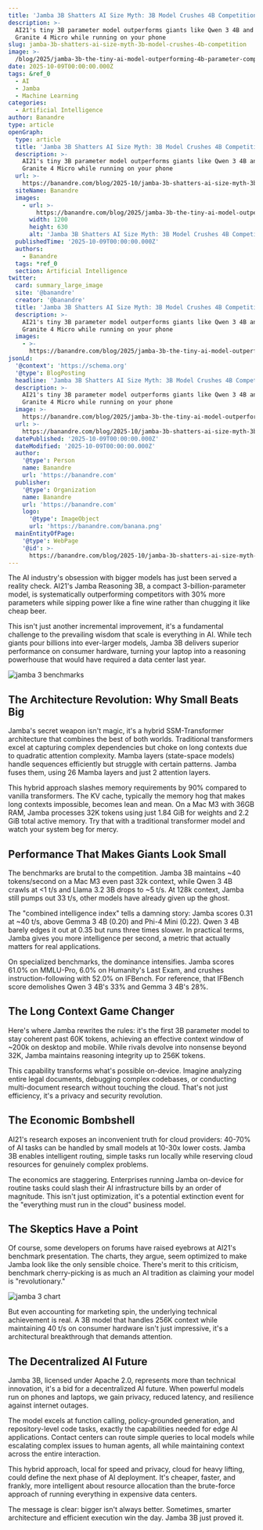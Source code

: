 ```yaml
---
title: 'Jamba 3B Shatters AI Size Myth: 3B Model Crushes 4B Competition'
description: >-
  AI21's tiny 3B parameter model outperforms giants like Qwen 3 4B and IBM
  Granite 4 Micro while running on your phone
slug: jamba-3b-shatters-ai-size-myth-3b-model-crushes-4b-competition
image: >-
  /blog/2025/jamba-3b-the-tiny-ai-model-outperforming-4b-parameter-competitors_rows-of-colored-shapes-with-a-blue-bee.webp
date: 2025-10-09T00:00:00.000Z
tags: &ref_0
  - AI
  - Jamba
  - Machine Learning
categories:
  - Artificial Intelligence
author: Banandre
type: article
openGraph:
  type: article
  title: 'Jamba 3B Shatters AI Size Myth: 3B Model Crushes 4B Competition'
  description: >-
    AI21's tiny 3B parameter model outperforms giants like Qwen 3 4B and IBM
    Granite 4 Micro while running on your phone
  url: >-
    https://banandre.com/blog/2025-10/jamba-3b-shatters-ai-size-myth-3b-model-crushes-4b-competition
  siteName: Banandre
  images:
    - url: >-
        https://banandre.com/blog/2025/jamba-3b-the-tiny-ai-model-outperforming-4b-parameter-competitors_rows-of-colored-shapes-with-a-blue-bee.webp
      width: 1200
      height: 630
      alt: 'Jamba 3B Shatters AI Size Myth: 3B Model Crushes 4B Competition'
  publishedTime: '2025-10-09T00:00:00.000Z'
  authors:
    - Banandre
  tags: *ref_0
  section: Artificial Intelligence
twitter:
  card: summary_large_image
  site: '@banandre'
  creator: '@banandre'
  title: 'Jamba 3B Shatters AI Size Myth: 3B Model Crushes 4B Competition'
  description: >-
    AI21's tiny 3B parameter model outperforms giants like Qwen 3 4B and IBM
    Granite 4 Micro while running on your phone
  images:
    - >-
      https://banandre.com/blog/2025/jamba-3b-the-tiny-ai-model-outperforming-4b-parameter-competitors_rows-of-colored-shapes-with-a-blue-bee.webp
jsonLd:
  '@context': 'https://schema.org'
  '@type': BlogPosting
  headline: 'Jamba 3B Shatters AI Size Myth: 3B Model Crushes 4B Competition'
  description: >-
    AI21's tiny 3B parameter model outperforms giants like Qwen 3 4B and IBM
    Granite 4 Micro while running on your phone
  image: >-
    https://banandre.com/blog/2025/jamba-3b-the-tiny-ai-model-outperforming-4b-parameter-competitors_rows-of-colored-shapes-with-a-blue-bee.webp
  url: >-
    https://banandre.com/blog/2025-10/jamba-3b-shatters-ai-size-myth-3b-model-crushes-4b-competition
  datePublished: '2025-10-09T00:00:00.000Z'
  dateModified: '2025-10-09T00:00:00.000Z'
  author:
    '@type': Person
    name: Banandre
    url: 'https://banandre.com'
  publisher:
    '@type': Organization
    name: Banandre
    url: 'https://banandre.com'
    logo:
      '@type': ImageObject
      url: 'https://banandre.com/banana.png'
  mainEntityOfPage:
    '@type': WebPage
    '@id': >-
      https://banandre.com/blog/2025-10/jamba-3b-shatters-ai-size-myth-3b-model-crushes-4b-competition
---
```


The AI industry's obsession with bigger models has just been served a reality check. AI21's Jamba Reasoning 3B, a compact 3-billion-parameter model, is systematically outperforming competitors with 30% more parameters while sipping power like a fine wine rather than chugging it like cheap beer.

This isn't just another incremental improvement, it's a fundamental challenge to the prevailing wisdom that scale is everything in AI. While tech giants pour billions into ever-larger models, Jamba 3B delivers superior performance on consumer hardware, turning your laptop into a reasoning powerhouse that would have required a data center last year.

![jamba 3 benchmarks](/blog/2025/jamba-3b-shatters-ai-size-myth-3b-model-crushes-4b-competition.webp)

## The Architecture Revolution: Why Small Beats Big

Jamba's secret weapon isn't magic, it's a hybrid SSM-Transformer architecture that combines the best of both worlds. Traditional transformers excel at capturing complex dependencies but choke on long contexts due to quadratic attention complexity. Mamba layers (state-space models) handle sequences efficiently but struggle with certain patterns. Jamba fuses them, using 26 Mamba layers and just 2 attention layers.

This hybrid approach slashes memory requirements by 90% compared to vanilla transformers. The KV cache, typically the memory hog that makes long contexts impossible, becomes lean and mean. On a Mac M3 with 36GB RAM, Jamba processes 32K tokens using just 1.84 GiB for weights and 2.2 GiB total active memory. Try that with a traditional transformer model and watch your system beg for mercy.

## Performance That Makes Giants Look Small

The benchmarks are brutal to the competition. Jamba 3B maintains ~40 tokens/second on a Mac M3 even past 32k context, while Qwen 3 4B crawls at <1 t/s and Llama 3.2 3B drops to ~5 t/s. At 128k context, Jamba still pumps out 33 t/s, other models have already given up the ghost.


The "combined intelligence index" tells a damning story: Jamba scores 0.31 at ~40 t/s, above Gemma 3 4B (0.20) and Phi-4 Mini (0.22). Qwen 3 4B barely edges it out at 0.35 but runs three times slower. In practical terms, Jamba gives you more intelligence per second, a metric that actually matters for real applications.

On specialized benchmarks, the dominance intensifies. Jamba scores 61.0% on MMLU-Pro, 6.0% on Humanity's Last Exam, and crushes instruction-following with 52.0% on IFBench. For reference, that IFBench score demolishes Qwen 3 4B's 33% and Gemma 3 4B's 28%.

## The Long Context Game Changer

Here's where Jamba rewrites the rules: it's the first 3B parameter model to stay coherent past 60K tokens, achieving an effective context window of ~200k on desktop and mobile. While rivals devolve into nonsense beyond 32K, Jamba maintains reasoning integrity up to 256K tokens.

This capability transforms what's possible on-device. Imagine analyzing entire legal documents, debugging complex codebases, or conducting multi-document research without touching the cloud. That's not just efficiency, it's a privacy and security revolution.

## The Economic Bombshell

AI21's research exposes an inconvenient truth for cloud providers: 40-70% of AI tasks can be handled by small models at 10-30x lower costs. Jamba 3B enables intelligent routing, simple tasks run locally while reserving cloud resources for genuinely complex problems.

The economics are staggering. Enterprises running Jamba on-device for routine tasks could slash their AI infrastructure bills by an order of magnitude. This isn't just optimization, it's a potential extinction event for the "everything must run in the cloud" business model.

## The Skeptics Have a Point

Of course, some developers on forums have raised eyebrows at AI21's benchmark presentation. The charts, they argue, seem optimized to make Jamba look like the only sensible choice. There's merit to this criticism, benchmark cherry-picking is as much an AI tradition as claiming your model is "revolutionary."

![jamba 3 chart](/blog/2025/jamba-3b-the-tiny-ai-model-outperforming-4b-parameter-competitors_archyde.webp)

But even accounting for marketing spin, the underlying technical achievement is real. A 3B model that handles 256K context while maintaining 40 t/s on consumer hardware isn't just impressive, it's a architectural breakthrough that demands attention.

## The Decentralized AI Future

Jamba 3B, licensed under Apache 2.0, represents more than technical innovation, it's a bid for a decentralized AI future. When powerful models run on phones and laptops, we gain privacy, reduced latency, and resilience against internet outages.

The model excels at function calling, policy-grounded generation, and repository-level code tasks, exactly the capabilities needed for edge AI applications. Contact centers can route simple queries to local models while escalating complex issues to human agents, all while maintaining context across the entire interaction.

This hybrid approach, local for speed and privacy, cloud for heavy lifting, could define the next phase of AI deployment. It's cheaper, faster, and frankly, more intelligent about resource allocation than the brute-force approach of running everything in expensive data centers.

The message is clear: bigger isn't always better. Sometimes, smarter architecture and efficient execution win the day. Jamba 3B just proved it.
